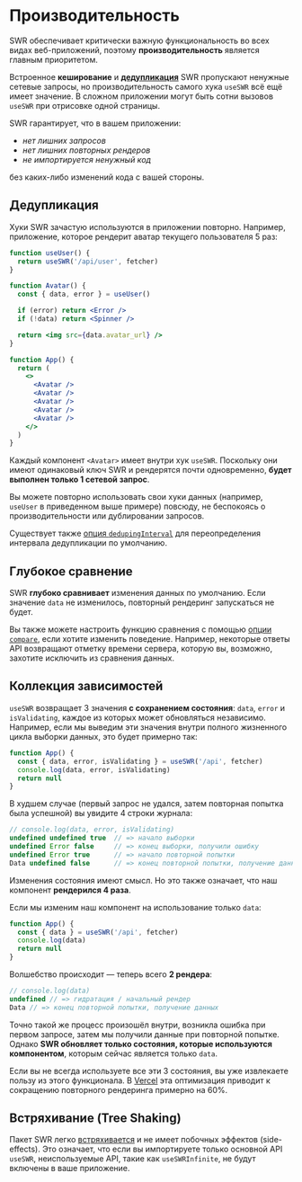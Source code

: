 # Производительность

SWR обеспечивает критически важную функциональность во всех видах
веб-приложений, поэтому **производительность** является главным приоритетом.

Встроенное **кеширование** и **[дедупликация](#дедупликация)** SWR пропускают
ненужные сетевые запросы, но производительность самого хука `useSWR` всё ещё
имеет значение. В сложном приложении могут быть сотни вызовов `useSWR` при
отрисовке одной страницы.

SWR гарантирует, что в вашем приложении:

- _нет лишних запросов_
- _нет лишних повторных рендеров_
- _не импортируется ненужный код_

без каких-либо изменений кода с вашей стороны.

## Дедупликация

Хуки SWR зачастую используются в приложении повторно. Например, приложение,
которое рендерит аватар текущего пользователя 5 раз:

```jsx
function useUser() {
  return useSWR('/api/user', fetcher)
}

function Avatar() {
  const { data, error } = useUser()

  if (error) return <Error />
  if (!data) return <Spinner />

  return <img src={data.avatar_url} />
}

function App() {
  return (
    <>
      <Avatar />
      <Avatar />
      <Avatar />
      <Avatar />
      <Avatar />
    </>
  )
}
```

Каждый компонент `<Avatar>` имеет внутри хук `useSWR`. Поскольку они имеют
одинаковый ключ SWR и рендерятся почти одновременно, **будет выполнен только 1
сетевой запрос**.

Вы можете повторно использовать свои хуки данных (например, `useUser` в
приведенном выше примере) повсюду, не беспокоясь о производительности или
дублировании запросов.

Существует также [опция `dedupingInterval`](/docs/options) для переопределения
интервала дедупликации по умолчанию.

## Глубокое сравнение

SWR **глубоко сравнивает** изменения данных по умолчанию. Если значение `data`
не изменилось, повторный рендеринг запускаться не будет.

Вы также можете настроить функцию сравнения с помощью
[опции `compare`](/docs/options), если хотите изменить поведение. Например,
некоторые ответы API возвращают отметку времени сервера, которую вы, возможно,
захотите исключить из сравнения данных.

## Коллекция зависимостей

`useSWR` возвращает 3 значения **с сохранением состояния**: `data`, `error` и
`isValidating`, каждое из которых может обновляться независимо. Например, если
мы выведим эти значения внутри полного жизненного цикла выборки данных, это
будет примерно так:

```jsx
function App() {
  const { data, error, isValidating } = useSWR('/api', fetcher)
  console.log(data, error, isValidating)
  return null
}
```

В худшем случае (первый запрос не удался, затем повторная попытка была успешной)
вы увидите 4 строки журнала:

```js
// console.log(data, error, isValidating)
undefined undefined true  // => начало выборки
undefined Error false     // => конец выборки, получили ошибку
undefined Error true      // => начало повторной попытки
Data undefined false      // => конец повторной попытки, получение данных
```

Изменения состояния имеют смысл. Но это также означает, что наш компонент
**рендерился 4 раза**.

Если мы изменим наш компонент на использование только `data`:

```jsx
function App() {
  const { data } = useSWR('/api', fetcher)
  console.log(data)
  return null
}
```

Волшебство происходит — теперь всего **2 рендера**:

```js
// console.log(data)
undefined // => гидратация / начальный рендер
Data // => конец повторной попытки, получение данных
```

Точно такой же процесс произошёл внутри, возникла ошибка при первом запросе,
затем мы получили данные при повторной попытке. Однако **SWR обновляет только
состояния, которые используются компонентом**, которым сейчас является только
`data`.

Если вы не всегда используете все эти 3 состояния, вы уже извлекаете пользу из
этого функционала. В [Vercel](https://vercel.com) эта оптимизация приводит к
сокращению повторного рендеринга примерно на 60%.

## Встряхивание (Tree Shaking)

Пакет SWR легко [встряхивается](https://webpack.js.org/guides/tree-shaking) и не
имеет побочных эффектов (side-effects). Это означает, что если вы импортируете
только основной API `useSWR`, неиспользуемые API, такие как `useSWRInfinite`, не
будут включены в ваше приложение.
